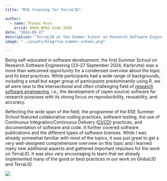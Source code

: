 ```yaml
---
title: "RSE training for TerraLID"

author: 
  - name: Thomas Rose
    orcid: 0000-0002-8186-3566
date: "2024-09-27"
description: "TerraLID at the Summer School on Research Software Engineering"
image: "../assets/blog/rse-summer-school.png"

---
```


Being self-educated in software development, the first Summer School on Research Software Engineering (23--27 September 2024, Karlsruhe) was a more than welcomed opportunity for a condensed overview about the topic and its best practices. While participants had a wide range of backgrounds, including a small but eager group of participants predominantly using R, we all were new to the intersectional and often challenging field of [research software engineering](https://en.wikipedia.org/wiki/Research_software_engineering), i.e., the development of (open source) software for research purposes with its strong focus on reproducibility, reusability, and accuracy.

Reflecting the wide span of the field, the programme of the RSE Summer School featured collaborative coding practices, software testing, the use of Continuous Integration/Continuous Delivery ([CI/CD](https://en.wikipedia.org/wiki/CI/CD)) practices, and documentation of software and code. It further covered software publications and the different types of software licenses. While I was already somewhat familiar with most of the topics, it was just great to get a very well-designed comprehensive overview on this topic and I learned many new additional aspects and gathered important impulses for the work on TerraLID. It was also very encouraging to learn that we already implemented many of the good or best practices in our work on GlobaLID and TerraLID. 

![](https://events.hifis.net/event/1467/attachments/2044/4219/rse-summer-school.png){fig-alt="Logo of the RSE Summer School. "}